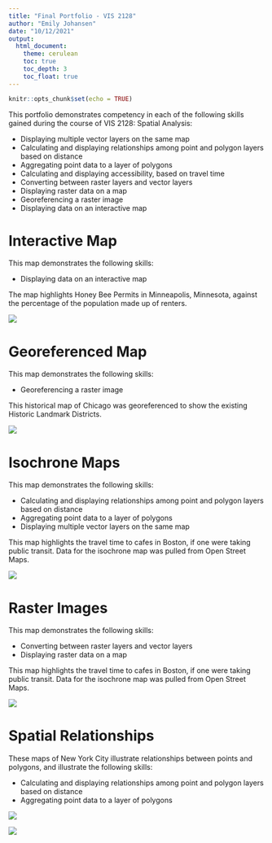 ```yaml
---
title: "Final Portfolio - VIS 2128"
author: "Emily Johansen"
date: "10/12/2021"
output: 
  html_document:
    theme: cerulean
    toc: true
    toc_depth: 3
    toc_float: true
---
```


```r
knitr::opts_chunk$set(echo = TRUE)
```


This portfolio demonstrates competency in each of the following skills gained during the course of VIS 2128: Spatial Analysis:

* Displaying multiple vector layers on the same map
* Calculating and displaying relationships among point and polygon layers based on distance
* Aggregating point data to a layer of polygons
* Calculating and displaying accessibility, based on travel time
* Converting between raster layers and vector layers
* Displaying raster data on a map
* Georeferencing a raster image
* Displaying data on an interactive map


# Interactive Map
This map demonstrates the following skills: 

* Displaying data on an interactive map

The map highlights Honey Bee Permits in Minneapolis, Minnesota, against the percentage of the population made up of renters.

[![](thumbnails/Bees_Thumbnail.png)](https://ejohansen2023.github.io/Johansen_2128FinalPortfolio/Bees_Interactive.html){target="_blank"}

# Georeferenced Map
This map demonstrates the following skills: 

* Georeferencing a raster image

This historical map of Chicago was georeferenced to show the existing Historic Landmark Districts.

[![](thumbnails/Chicago Historic Landmark Districts.png)](https://ejohansen2023.github.io/Johansen_2128FinalPortfolio/Chicago Landmark Districts){target="_blank"}

# Isochrone Maps
This map demonstrates the following skills: 

* Calculating and displaying relationships among point and polygon layers based on distance
* Aggregating point data to a layer of polygons
* Displaying multiple vector layers on the same map

This map highlights the travel time to cafes in Boston, if one were taking public transit. Data for the isochrone map was pulled from Open Street Maps.

[![](thumbnails/Transit Time.png)](https://ejohansen2023.github.io/Johansen_2128FinalPortfolio/Transit Time Bos Cafes){target="_blank"}

# Raster Images
This map demonstrates the following skills: 

* Converting between raster layers and vector layers
* Displaying raster data on a map

This map highlights the travel time to cafes in Boston, if one were taking public transit. Data for the isochrone map was pulled from Open Street Maps.

[![](thumbnails/Raster_Contour.png)](https://ejohansen2023.github.io/Johansen_2128FinalPortfolio/Raster_Contour.pdf){target="_blank"}

# Spatial Relationships

These maps of New York City illustrate relationships between points and polygons, and illustrate the following skills: 

* Calculating and displaying relationships among point and polygon layers based on distance
* Aggregating point data to a layer of polygons

[![](thumbnails/EZ Subway Thumbnail.png)](https://ejohansen2023.github.io/Johansen_2128FinalPortfolio/EZ Subway.pdf){target="_blank"}

[![](thumbnails/Borough Thumbnail.png)](https://ejohansen2023.github.io/Johansen_2128FinalPortfolio/Borough_Subway.pdf){target="_blank"}



